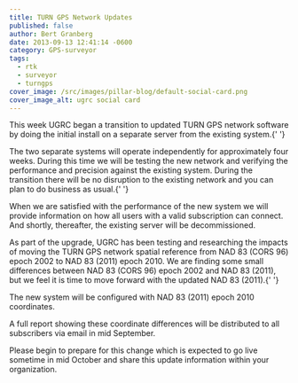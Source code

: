 ```yaml
---
title: TURN GPS Network Updates
published: false
author: Bert Granberg
date: 2013-09-13 12:41:14 -0600
category: GPS-surveyor
tags:
  - rtk
  - surveyor
  - turngps
cover_image: /src/images/pillar-blog/default-social-card.png
cover_image_alt: ugrc social card
---
```



<p>
  This week UGRC began a transition to updated TURN GPS network software by doing the initial install on a separate
  server from the existing system.{' '}
</p>
<p>
  The two separate systems will operate independently for approximately four weeks. During this time we will be testing
  the new network and verifying the performance and precision against the existing system. During the transition there
  will be no disruption to the existing network and you can plan to do business as usual.{' '}
</p>
<p>
  When we are satisfied with the performance of the new system we will provide information on how all users with a valid
  subscription can connect. And shortly, thereafter, the existing server will be decommissioned.
</p>
<p>
  As part of the upgrade, UGRC has been testing and researching the impacts of moving the TURN GPS network spatial
  reference from NAD 83 (CORS 96) epoch 2002 to NAD 83 (2011) epoch 2010. We are finding some small differences between
  NAD 83 (CORS 96) epoch 2002 and NAD 83 (2011), but we feel it is time to move forward with the updated NAD 83
  (2011).{' '}
</p>
<p>The new system will be configured with NAD 83 (2011) epoch 2010 coordinates. </p>
<p>
  A full report showing these coordinate differences will be distributed to all subscribers via email in mid September.
</p>
<p>
  Please begin to prepare for this change which is expected to go live sometime in mid October and share this update
  information within your organization.
</p>

<Contacts contactKey="turn" subject={frontmatter.title} />
